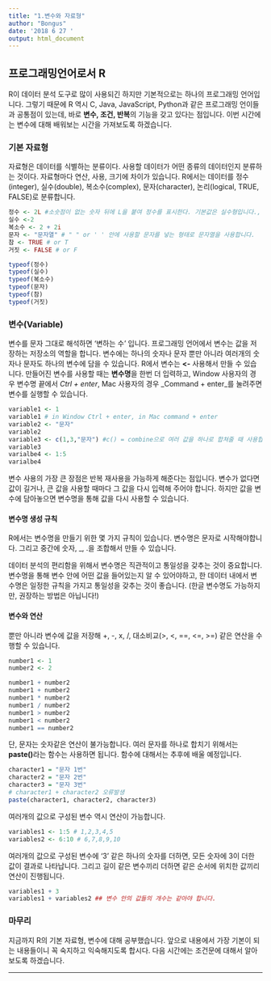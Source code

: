 ```yaml
---
title: "1.변수와 자료형"
author: "Bongus"
date: '2018 6 27 '
output: html_document
---
```


## 프로그래밍언어로서 R
R이 데이터 분석 도구로 많이 사용되긴 하지만 기본적으로는 하나의 프로그래밍 언어입니다. 그렇기 때문에 R 역시 C, Java, JavaScript, Python과 같은 프로그래밍 언이들과 공통점이 있는데, 바로 **변수, 조건, 반복**의 기능을 갖고 있다는 점입니다. 이번 시간에는 변수에 대해 배워보는 시간을 가져보도록 하겠습니다. 

### 기본 자료형
자료형은 데이터를 식별하는 분류이다. 사용할 데이터가 어떤 종류의 데이터인지 분류하는 것이다. 자료형마다 연산, 사용, 크기에 차이가 있습니다. R에서는 데이터를 정수(integer), 실수(double), 복소수(complex), 문자(character), 논리(logical, TRUE, FALSE)로 분류합니다. 
```R
정수 <- 2L #소숫점이 없는 숫자 뒤에 L을 붙여 정수를 표시한다. 기본값은 실수형입니다.,
실수 <-2
복소수 <- 2 + 2i
문자 <- "문자열" # " " or ' ' 안에 사용할 문자를 넣는 형태로 문자열을 사용합니다.
참 <- TRUE # or T
거짓 <- FALSE # or F

typeof(정수)
typeof(실수)
typeof(복소수)
typeof(문자)
typeof(참)
typeof(거짓)
```


### 변수(Variable)
변수를 문자 그대로 해석하면 '변하는 수' 입니다. 프로그래밍 언어에서 변수는 값을 저장하는 저장소의 역할을 합니다. 변수에는 하나의 숫자나 문자 뿐만 아니라 여러개의 숫자나 문자도 하나의 변수에 담을 수 있습니다. R에서 변수는 **<-** 사용해서 만들 수 있습니다. 만들어진 변수를 사용할 때는 **변수명**을 한번 더 입력하고, Window 사용자의 경우 변수명 끝에서 _Ctrl + enter_, Mac 사용자의 경우 _Command + enter_를 눌려주면 변수를 실행할 수 있습니다. 

```R
variable1 <- 1
variable1 # in Window Ctrl + enter, in Mac command + enter
variable2 <- "문자"
variable2
variable3 <- c(1,3,"문자") #c() = combine으로 여러 값을 하나로 합쳐줄 때 사용합니다.
variable3
varialbe4 <- 1:5
varialbe4
```
  
변수 사용의 가장 큰 장점은 반복 재사용을 가능하게 해준다는 점입니다. 변수가 없다면 값이 길거나, 큰 값을 사용할 때마다 그 값을 다시 입력해 주어야 합니다. 하지만 값을 변수에 담아놓으면 변수명을 통해 값을 다시 사용할 수 있습니다. 

#### 변수명 생성 규칙
R에서는 변수명을 만들기 위한 몇 가지 규칙이 있습니다. 변수명은 문자로 시작해야합니다. 그리고 중간에 숫자, _, .을 조합해서 만들 수 있습니다. 
  
데이터 분석의 편리함을 위해서 변수명은 직관적이고 통일성을 갖추는 것이 중요합니다. 변수명을 통해 변수 안에 어떤 값을 들어있는지 알 수 있어야하고, 한 데이터 내에서 변수명은 일정한 규칙을 가지고 통일성을 갖추는 것이 좋습니다. 
(한글 변수명도 가능하지만, 권장하는 방법은 아닙니다!)

#### 변수와 연산
뿐만 아니라 변수에 값을 저장해 +, -, x, /, 대소비교(>, <, ==, <=, >=) 같은 연산을 수행할 수 있습니다. 

```R
number1 <- 1
number2 <- 2

number1 + number2
number1 + number2
number1 * number2
number1 / number2
number1 > number2
number1 < number2
number1 == number2
```
  
단, 문자는 숫자같은 연산이 불가능합니다. 여러 문자를 하나로 합치기 위해서는 **paste()**라는 함수는 사용하면 됩니다. 함수에 대해서는 추후에 배울 예정입니다.

```R
character1 = "문자 1번"
character2 = "문자 2번"
character3 = "문자 3번"
# character1 + character2 오류발생
paste(character1, character2, character3)
``` 
  
여러개의 값으로 구성된 변수 역시 연산이 가능합니다. 
```R
variables1 <- 1:5 # 1,2,3,4,5
variables2 <- 6:10 # 6,7,8,9,10
```
여러개의 값으로 구성된 변수에 '3' 같은 하나의 숫자를 더하면, 모든 숫자에 3이 더한 값이 결과로 나타납니다. 그리고 길이 같은 변수끼리 더하면 같은 순서에 위치한 값끼리 연산이 진행됩니다. 

```R
variables1 + 3
variables1 + variables2 ## 변수 안의 값들의 개수는 같아야 합니다.
```

### 마무리
지금까지 R의 기본 자료형, 변수에 대해 공부했습니다. 앞으로 내용에서 가장 기본이 되는 내용들이니 꼭 숙지하고 익숙해지도록 합시다. 다음 시간에는 조건문에 대해서 알아보도록 하겠습니다. 
  
  
  ---
  
